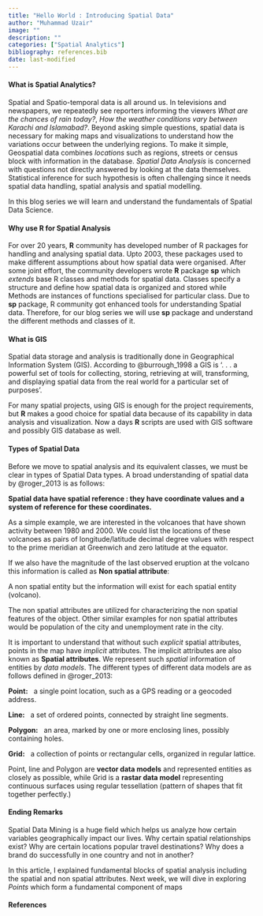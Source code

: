 ```yaml
---
title: "Hello World : Introducing Spatial Data"
author: "Muhammad Uzair"
image: ""
description: ""
categories: ["Spatial Analytics"]
bibliography: references.bib
date: last-modified
---
```



#### What is Spatial Analytics?

Spatial and Spatio-temporal data is all around us. In televisions and newspapers, we repeatedly see reporters informing the viewers *What are the chances of rain today?*, *How the weather conditions vary between Karachi and Islamabad?*. Beyond asking simple questions, spatial data is necessary for making maps and visualizations to understand how the variations occur between the underlying regions. To make it simple, Geospatial data combines *locations* such as regions, streets or census block with information in the database. *Spatial Data Analysis* is concerned with questions not directly answered by looking at the data themselves. Statistical inference for such hypothesis is often challenging since it needs spatial data handling, spatial analysis and spatial modelling.

In this blog series we will learn and understand the fundamentals of Spatial Data Science. 



#### Why use R for Spatial Analysis

For over 20 years, **R** community has developed number of R packages for handling and analysing spatial data. Upto 2003, these packages used to make different assumptions about how spatial data were organised. After some joint effort, the community developers wrote **R** package **sp** which *extends* base R classes and methods for spatial data. Classes specify a structure and define how spatial data is organized and stored while Methods are instances of functions specialised for particular class. Due to **sp** package, R community got enhanced tools for understanding Spatial data. Therefore, for our blog series we will use **sp** package and understand the different methods and classes of it. 



#### What is GIS

Spatial data storage and analysis is traditionally done in Geographical Information System (GIS). According to @burrough_1998 a GIS is ‘. . . a powerful set of tools for collecting, storing, retrieving at will, transforming, and displaying spatial data from the real world for a particular set of purposes’. 

For many spatial projects, using GIS is enough for the project requirements, but **R** makes a good choice for spatial data because of its capability in data analysis and visualization. Now a days **R** scripts are used with GIS software and possibly GIS database as well. 


#### Types of Spatial Data

Before we move to spatial analysis and its equivalent classes, we must be clear in types of Spatial Data types. A broad understanding of spatial data by @roger_2013 is as follows:

**Spatial data have spatial reference : they have coordinate values and a system of reference for these coordinates.**

As a simple example, we are interested in the volcanoes that have shown activity between 1980 and 2000. We could list the locations of these volcanoes as pairs of longitude/latitude decimal degree values with respect to the prime meridian at Greenwich and zero latitude at the equator. 

If we also have the magnitude of the last observed eruption at the volcano this information is called as **Non spatial attribute**:

A non spatial entity but the information will exist for each spatial entity (volcano). 

The non spatial attributes are utilized for characterizing the non spatial features of the object. Other similar examples for non spatial attributes would be population of the city and unemployment rate in the city.

It is important to understand that without such *explicit* spatial attributes, points in the map have *implicit* attributes. The implicit attributes are also known as **Spatial attributes**. We represent such *spatial* information of entities by *data models*. The different types of different data models are as follows defined in @roger_2013:

**Point:** &nbsp; a single point location, such as a GPS reading or a geocoded address.

**Line:** &nbsp; a set of ordered points, connected by straight line segments.

**Polygon:** &nbsp; an area, marked by one or more enclosing lines, possibly containing holes.

**Grid:** &nbsp; a collection of points or rectangular cells, organized in regular lattice. 


Point, line and Polygon are **vector data models** and represented entities as closely as possible, while Grid is a **rastar data model** representing continuous surfaces using regular tessellation (pattern of shapes that fit together perfectly.)

#### Ending Remarks

Spatial Data Mining is a huge field which helps us analyze how certain variables geographically impact our lives. Why certain spatial relationships exist? Why are certain locations popular travel destinations? Why does a brand do successfully in one country and not in another? 

In this article, I explained fundamental blocks of spatial analysis including the spatial and non spatial attributes. Next week, we will dive in exploring *Points* which form a fundamental component of maps







#### References


::: {#refs}
:::

